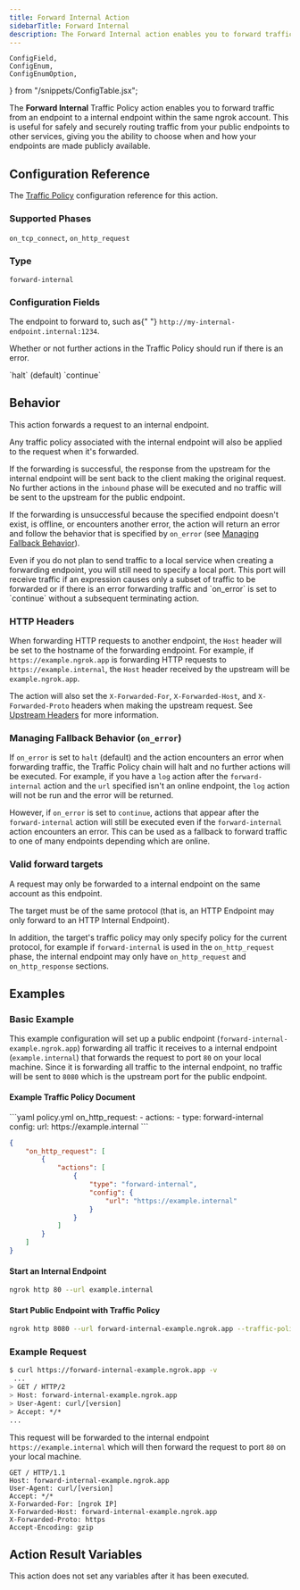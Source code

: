 ```yaml
---
title: Forward Internal Action
sidebarTitle: Forward Internal
description: The Forward Internal action enables you to forward traffic from an endpoint to a internal endpoint within the same ngrok account.
---
```


	ConfigField,
	ConfigEnum,
	ConfigEnumOption,
} from "/snippets/ConfigTable.jsx";

The **Forward Internal** Traffic Policy action enables you to forward traffic from an endpoint to a internal endpoint within the same ngrok account. This is useful for safely and securely routing traffic from your public endpoints to other services, giving you the ability to choose when and how your endpoints are made publicly available.

## Configuration Reference

The [Traffic Policy](/traffic-policy/) configuration
reference for this action.

### Supported Phases

`on_tcp_connect`, `on_http_request`

### Type

`forward-internal`

### Configuration Fields

<ConfigField title="url" type="string" required={true} cel={true}>
	<p>
		The endpoint to forward to, such as{" "}
		<code>http://my-internal-endpoint.internal:1234</code>.
	</p>
</ConfigField>
<ConfigField title="on_error" type="enum">
	<p>
		Whether or not further actions in the Traffic Policy should run if there is
		an error.
	</p>
	<ConfigEnum>
		<ConfigEnumOption>`halt` (default)</ConfigEnumOption>
		<ConfigEnumOption>`continue`</ConfigEnumOption>
	</ConfigEnum>
</ConfigField>

## Behavior

This action forwards a request to an internal endpoint.

Any traffic policy associated with the internal endpoint will also be applied to the request when it's forwarded.

If the forwarding is successful, the response from the upstream for the internal endpoint will be sent back to the client making the original request. No further actions in the `inbound` phase will be executed and no traffic will be sent to the upstream for the public endpoint.

If the forwarding is unsuccessful because the specified endpoint doesn't exist, is offline, or encounters another error, the action will return an error and follow the behavior that is specified by `on_error` (see [Managing Fallback Behavior](#on-error)).

<Note>
	Even if you do not plan to send traffic to a local service when creating a
	forwarding endpoint, you will still need to specify a local port. This port
	will receive traffic if an expression causes only a subset of traffic to be
	forwarded or if there is an error forwarding traffic and `on_error` is set to
	`continue` without a subsequent terminating action.
</Note>

### HTTP Headers

When forwarding HTTP requests to another endpoint, the `Host` header will be set to the hostname of the forwarding endpoint. For example, if `https://example.ngrok.app` is forwarding HTTP requests to `https://example.internal`, the `Host` header received by the upstream will be `example.ngrok.app`.

The action will also set the `X-Forwarded-For`, `X-Forwarded-Host`, and `X-Forwarded-Proto` headers when making the upstream request. See [Upstream Headers](/universal-gateway/http#upstream-headers) for more information.

### Managing Fallback Behavior (`on_error`)

If `on_error` is set to `halt` (default) and the action encounters an error when forwarding traffic, the Traffic Policy chain will halt and no further actions will be executed. For example, if you have a `log` action after the `forward-internal` action and the `url` specified isn't an online endpoint, the `log` action will not be run and the error will be returned.

However, if `on_error` is set to `continue`, actions that appear after the `forward-internal` action will still be executed even if the `forward-internal` action encounters an error. This can be used as a fallback to forward traffic to one of many endpoints depending which are online.

### Valid forward targets

A request may only be forwarded to a internal endpoint on the same account as this endpoint.

The target must be of the same protocol (that is, an HTTP Endpoint may only forward to an HTTP Internal Endpoint).

In addition, the target's traffic policy may only specify policy for the current protocol, for example if `forward-internal` is used in the `on_http_request` phase, the internal endpoint may only have `on_http_request` and `on_http_response` sections.

## Examples

### Basic Example

This example configuration will set up a public endpoint (`forward-internal-example.ngrok.app`) forwarding all traffic it receives to a internal endpoint (`example.internal`) that forwards the request to port `80` on your local machine. Since it is forwarding all traffic to the internal endpoint, no traffic will be sent to `8080` which is the upstream port for the public endpoint.

#### Example Traffic Policy Document

<CodeGroup>
```yaml policy.yml
on_http_request:
  - actions:
      - type: forward-internal
        config:
          url: https://example.internal
```

```json policy.json
{
	"on_http_request": [
		{
			"actions": [
				{
					"type": "forward-internal",
					"config": {
						"url": "https://example.internal"
					}
				}
			]
		}
	]
}
```

</CodeGroup>

#### Start an Internal Endpoint

```bash
ngrok http 80 --url example.internal
```

#### Start Public Endpoint with Traffic Policy

```bash
ngrok http 8080 --url forward-internal-example.ngrok.app --traffic-policy-file /path/to/policy.yml
```

### Example Request

```bash
$ curl https://forward-internal-example.ngrok.app -v
 ...
> GET / HTTP/2
> Host: forward-internal-example.ngrok.app
> User-Agent: curl/[version]
> Accept: */*
...
```

This request will be forwarded to the internal endpoint `https://example.internal` which will then forward the request to port `80` on your local machine.

```http
GET / HTTP/1.1
Host: forward-internal-example.ngrok.app
User-Agent: curl/[version]
Accept: */*
X-Forwarded-For: [ngrok IP]
X-Forwarded-Host: forward-internal-example.ngrok.app
X-Forwarded-Proto: https
Accept-Encoding: gzip
```

## Action Result Variables

<ActionVariablesDescription />

<Note>This action does not set any variables after it has been executed.</Note>
